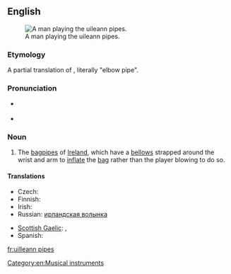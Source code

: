 {{was wotd|2009|April|15}}
==English==
{{wikipedia}}
[[File:Cillian Vallely on Uilleann Pipes.jpg|thumb|A man playing the uileann pipes.]]

===Etymology===
A partial translation of {{etyl|ga}} {{term|píb uilleann|lang=ga}}, literally "elbow pipe".

===Pronunciation===
* {{a|UK}} {{IPA|/ˈɪl.ən ˌpaɪps/}}
* {{audio|en-us-uilleann pipes.ogg|Audio (US)}}

===Noun===
{{head|en|noun|usually plural; singular: [[uilleann pipe]]}}

# The [[bagpipes]] of [[Ireland]], which have a [[bellows]] strapped around the wrist and arm to [[inflate]] the [[bag]] rather than the player blowing to do so.

====Translations====
{{trans-top|bagpipes of Ireland}}
* Czech: {{t-|cs|irské dudy|f-p}}
* Finnish: {{t+|fi|irlantilainen}} {{t+|fi|säkkipilli}}
* Irish: {{t-|ga|píb uilleann|f}}
* Russian: [[ирландская волынка]] {{f}}
{{trans-mid}}
* [[Scottish Gaelic]]: {{t-|gd|pìob-shionnaich}}, {{t-|gd|pìob-uilne|f}}
* Spanish: {{t-|es|gaita irlandesa|f}}
{{trans-bottom}}

[[Category:en:Musical instruments]]

[[fr:uilleann pipes]]
